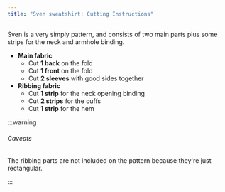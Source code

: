 ```yaml
---
title: "Sven sweatshirt: Cutting Instructions"
---
```


Sven is a very simply pattern, and consists of two main parts plus some strips for the neck and armhole binding.

- **Main fabric**
  - Cut **1 back** on the fold
  - Cut **1 front** on the fold
  - Cut **2 sleeves** with good sides together
- **Ribbing fabric**
  - Cut **1 strip** for the neck opening binding
  - Cut **2 strips**  for the cuffs
  - Cut **1 strip**  for the hem

:::warning


###### Caveats

The ribbing parts are not included on the pattern because they're just rectangular.

:::
